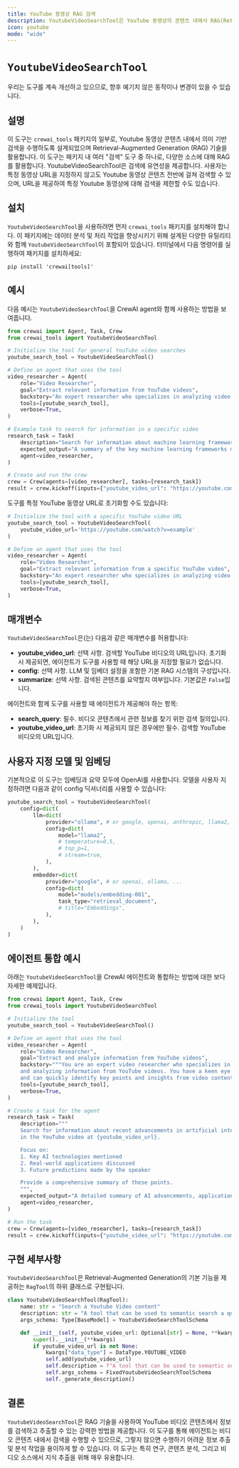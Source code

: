 ```yaml
---
title: YouTube 동영상 RAG 검색
description: YoutubeVideoSearchTool은 YouTube 동영상의 콘텐츠 내에서 RAG(Retrieval-Augmented Generation) 검색을 수행하도록 설계되었습니다.
icon: youtube
mode: "wide"
---
```


# `YoutubeVideoSearchTool`

<Note>
    우리는 도구를 계속 개선하고 있으므로, 향후 예기치 않은 동작이나 변경이 있을 수 있습니다.
</Note>

## 설명

이 도구는 `crewai_tools` 패키지의 일부로, Youtube 동영상 콘텐츠 내에서 의미 기반 검색을 수행하도록 설계되었으며 Retrieval-Augmented Generation (RAG) 기술을 활용합니다.
이 도구는 패키지 내 여러 "검색" 도구 중 하나로, 다양한 소스에 대해 RAG를 활용합니다.
YoutubeVideoSearchTool은 검색에 유연성을 제공합니다. 사용자는 특정 동영상 URL을 지정하지 않고도 Youtube 동영상 콘텐츠 전반에 걸쳐 검색할 수 있으며,
URL을 제공하여 특정 Youtube 동영상에 대해 검색을 제한할 수도 있습니다.

## 설치

`YoutubeVideoSearchTool`을 사용하려면 먼저 `crewai_tools` 패키지를 설치해야 합니다.
이 패키지에는 데이터 분석 및 처리 작업을 향상시키기 위해 설계된 다양한 유틸리티와 함께 `YoutubeVideoSearchTool`이 포함되어 있습니다.
터미널에서 다음 명령어를 실행하여 패키지를 설치하세요:

```shell
pip install 'crewai[tools]'
```

## 예시

다음 예시는 `YoutubeVideoSearchTool`을 CrewAI agent와 함께 사용하는 방법을 보여줍니다.

```python Code
from crewai import Agent, Task, Crew
from crewai_tools import YoutubeVideoSearchTool

# Initialize the tool for general YouTube video searches
youtube_search_tool = YoutubeVideoSearchTool()

# Define an agent that uses the tool
video_researcher = Agent(
    role="Video Researcher",
    goal="Extract relevant information from YouTube videos",
    backstory="An expert researcher who specializes in analyzing video content.",
    tools=[youtube_search_tool],
    verbose=True,
)

# Example task to search for information in a specific video
research_task = Task(
    description="Search for information about machine learning frameworks in the YouTube video at {youtube_video_url}",
    expected_output="A summary of the key machine learning frameworks mentioned in the video.",
    agent=video_researcher,
)

# Create and run the crew
crew = Crew(agents=[video_researcher], tasks=[research_task])
result = crew.kickoff(inputs={"youtube_video_url": "https://youtube.com/watch?v=example"})
```

도구를 특정 YouTube 동영상 URL로 초기화할 수도 있습니다:

```python Code
# Initialize the tool with a specific YouTube video URL
youtube_search_tool = YoutubeVideoSearchTool(
    youtube_video_url='https://youtube.com/watch?v=example'
)

# Define an agent that uses the tool
video_researcher = Agent(
    role="Video Researcher",
    goal="Extract relevant information from a specific YouTube video",
    backstory="An expert researcher who specializes in analyzing video content.",
    tools=[youtube_search_tool],
    verbose=True,
)
```

## 매개변수

`YoutubeVideoSearchTool`은(는) 다음과 같은 매개변수를 허용합니다:

- **youtube_video_url**: 선택 사항. 검색할 YouTube 비디오의 URL입니다. 초기화 시 제공되면, 에이전트가 도구를 사용할 때 해당 URL을 지정할 필요가 없습니다.
- **config**: 선택 사항. LLM 및 임베더 설정을 포함한 기본 RAG 시스템의 구성입니다.
- **summarize**: 선택 사항. 검색된 콘텐츠를 요약할지 여부입니다. 기본값은 `False`입니다.

에이전트와 함께 도구를 사용할 때 에이전트가 제공해야 하는 항목:

- **search_query**: 필수. 비디오 콘텐츠에서 관련 정보를 찾기 위한 검색 질의입니다.
- **youtube_video_url**: 초기화 시 제공되지 않은 경우에만 필수. 검색할 YouTube 비디오의 URL입니다.

## 사용자 지정 모델 및 임베딩

기본적으로 이 도구는 임베딩과 요약 모두에 OpenAI를 사용합니다. 모델을 사용자 지정하려면 다음과 같이 config 딕셔너리를 사용할 수 있습니다:

```python Code
youtube_search_tool = YoutubeVideoSearchTool(
    config=dict(
        llm=dict(
            provider="ollama", # or google, openai, anthropic, llama2, ...
            config=dict(
                model="llama2",
                # temperature=0.5,
                # top_p=1,
                # stream=true,
            ),
        ),
        embedder=dict(
            provider="google", # or openai, ollama, ...
            config=dict(
                model="models/embedding-001",
                task_type="retrieval_document",
                # title="Embeddings",
            ),
        ),
    )
)
```

## 에이전트 통합 예시

아래는 `YoutubeVideoSearchTool`을 CrewAI 에이전트와 통합하는 방법에 대한 보다 자세한 예제입니다.

```python Code
from crewai import Agent, Task, Crew
from crewai_tools import YoutubeVideoSearchTool

# Initialize the tool
youtube_search_tool = YoutubeVideoSearchTool()

# Define an agent that uses the tool
video_researcher = Agent(
    role="Video Researcher",
    goal="Extract and analyze information from YouTube videos",
    backstory="""You are an expert video researcher who specializes in extracting
    and analyzing information from YouTube videos. You have a keen eye for detail
    and can quickly identify key points and insights from video content.""",
    tools=[youtube_search_tool],
    verbose=True,
)

# Create a task for the agent
research_task = Task(
    description="""
    Search for information about recent advancements in artificial intelligence
    in the YouTube video at {youtube_video_url}.

    Focus on:
    1. Key AI technologies mentioned
    2. Real-world applications discussed
    3. Future predictions made by the speaker

    Provide a comprehensive summary of these points.
    """,
    expected_output="A detailed summary of AI advancements, applications, and future predictions from the video.",
    agent=video_researcher,
)

# Run the task
crew = Crew(agents=[video_researcher], tasks=[research_task])
result = crew.kickoff(inputs={"youtube_video_url": "https://youtube.com/watch?v=example"})
```

## 구현 세부사항

`YoutubeVideoSearchTool`은 Retrieval-Augmented Generation의 기본 기능을 제공하는 `RagTool`의 하위 클래스로 구현됩니다.

```python Code
class YoutubeVideoSearchTool(RagTool):
    name: str = "Search a Youtube Video content"
    description: str = "A tool that can be used to semantic search a query from a Youtube Video content."
    args_schema: Type[BaseModel] = YoutubeVideoSearchToolSchema

    def __init__(self, youtube_video_url: Optional[str] = None, **kwargs):
        super().__init__(**kwargs)
        if youtube_video_url is not None:
            kwargs["data_type"] = DataType.YOUTUBE_VIDEO
            self.add(youtube_video_url)
            self.description = f"A tool that can be used to semantic search a query the {youtube_video_url} Youtube Video content."
            self.args_schema = FixedYoutubeVideoSearchToolSchema
            self._generate_description()
```

## 결론

`YoutubeVideoSearchTool`은 RAG 기술을 사용하여 YouTube 비디오 콘텐츠에서 정보를 검색하고 추출할 수 있는 강력한 방법을 제공합니다. 이 도구를 통해 에이전트는 비디오 콘텐츠 내에서 검색을 수행할 수 있으므로, 그렇지 않으면 수행하기 어려운 정보 추출 및 분석 작업을 용이하게 할 수 있습니다. 이 도구는 특히 연구, 콘텐츠 분석, 그리고 비디오 소스에서 지식 추출을 위해 매우 유용합니다.
